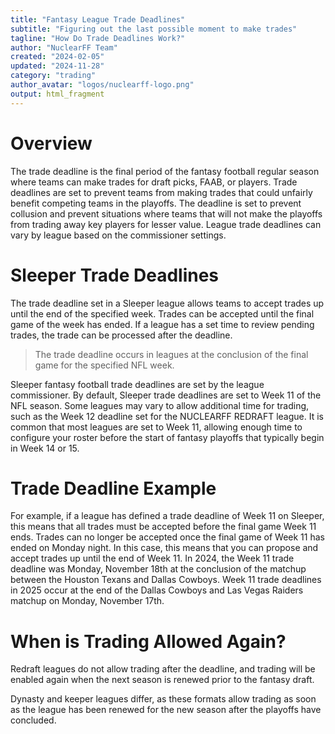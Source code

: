 ```yaml
---
title: "Fantasy League Trade Deadlines" 
subtitle: "Figuring out the last possible moment to make trades"
tagline: "How Do Trade Deadlines Work?"
author: "NuclearFF Team"
created: "2024-02-05"
updated: "2024-11-28"
category: "trading"
author_avatar: "logos/nuclearff-logo.png"
output: html_fragment
---
```


# Overview

The trade deadline is the final period of the fantasy football regular season
where teams can make trades for draft picks, FAAB, or players.
Trade deadlines are set to prevent teams from making trades that could unfairly benefit competing teams in the playoffs.
The deadline is set to prevent collusion and prevent situations where teams that will not make the playoffs from trading away key players for lesser value.
League trade deadlines can vary by league based on the commissioner settings.

# Sleeper Trade Deadlines

The trade deadline set in a Sleeper league allows teams to accept trades 
up until the end of the specified week.
Trades can be accepted until the final game of the week has ended.
If a league has a set time to review pending trades, the trade can be processed
after the deadline.

<blockquote>
The trade deadline occurs in leagues at the conclusion of the final game for the specified NFL week.
</blockquote>

Sleeper fantasy football trade deadlines are set by the league commissioner.
By default, Sleeper trade deadlines are set to Week 11 of the NFL season.
Some leagues may vary to allow additional time for trading, 
such as the Week 12 deadline set for the NUCLEARFF REDRAFT league.
It is common that most leagues are set to Week 11, 
allowing enough time to configure your roster before the start of fantasy 
playoffs that typically begin in Week 14 or 15.

# Trade Deadline Example

For example, if a league has defined a trade deadline of Week 11 on Sleeper,
this means that all trades must be accepted before the final game Week 11 ends.
Trades can no longer be accepted once the final game of Week 11 has 
ended on Monday night.
In this case, this means that you can propose and accept trades up until
the end of Week 11.
In 2024, the Week 11 trade deadline was Monday, November 18th at the conclusion
of the matchup between the Houston Texans and Dallas Cowboys.
Week 11 trade deadlines in 2025 occur at the end of the Dallas Cowboys 
and Las Vegas Raiders matchup on Monday, November 17th.

# When is Trading Allowed Again?

Redraft leagues do not allow trading after the deadline, and trading will
be enabled again when the next season is renewed prior to the fantasy draft.

Dynasty and keeper leagues differ, as these formats allow trading as soon
as the league has been renewed for the new season after the playoffs have concluded.
